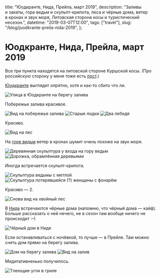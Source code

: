   title: "Юодкранте, Нида, Прейла, март 2019",
  description:
    "Заливы и закаты, гора ведьм и скульпт-крипота, леса и чёрные дома, ветер в кронах и звук моря, Литовская сторона косы и туристический несезон.",
  datetime: "2019-03-07T12:00",
  tags: ["travel"],
  slug: "/blog/juodkrante-preila-nida-2019",
};

# Юодкранте, Нида, Прейла, март 2019

Все три пункта находятся на литовской стороне Куршской косы. (Про российскую сторону у меня тоже есть [пост](/blog/curonian-spit/).)

[Юодкранте](https://ru.wikipedia.org/wiki/Юодкранте) выглядит опрятно, хотя и как-то сбито что ли.

![Улица в Юодкранте на берегу залива](/img/blog/juodkrante-preila-nida-2019/1.jpg)

Побережье залива красивое.

![Вид на побережье залива](/img/blog/juodkrante-preila-nida-2019/2.jpg)
![Старые лодки](/img/blog/juodkrante-preila-nida-2019/3.jpg)
![Два лебедя](/img/blog/juodkrante-preila-nida-2019/4.jpg)

Красиво.

![Вид на лес](/img/blog/juodkrante-preila-nida-2019/5.jpg)

На [горе ведьм](https://ru.wikipedia.org/wiki/Гора_ведьм) ветер в кронах шумит очень похоже на звук моря.

![Деревянная скульптура у входа на гору ведьм](/img/blog/juodkrante-preila-nida-2019/6.jpg)
![Дорожка, обрамлённая деревьями](/img/blog/juodkrante-preila-nida-2019/7.jpg)

Иногда встречается скульпт-крипота.

![Скульптура ведьмы с метлой](/img/blog/juodkrante-preila-nida-2019/8.jpg)
![Скульптура потерявшейся (?) женщины с фонарём](/img/blog/juodkrante-preila-nida-2019/9.jpg)

Красиво — 2.

![Снова вид на хвойный лес](/img/blog/juodkrante-preila-nida-2019/10.jpg)

В <a href="https://ru.wikipedia.org/wiki/Нида_(посёлок)">Ниде</a> встречаются чёрные дома (напомню, что чёрный дома — кайф). Больше рассказать о ней нечего, не в сезон там вообще ничего не происходит <nobr>:–)</nobr>

![Чёрный дом в Ниде](/img/blog/juodkrante-preila-nida-2019/11.jpg)

Если останавливаться с ночёвкой, то лучше — в Прейле. Там можно снять дом прямо на берегу залива.

![Дом на берегу залива](/img/blog/juodkrante-preila-nida-2019/12.jpg)
![Вид на залив](/img/blog/juodkrante-preila-nida-2019/13.jpg)

Медитативненько получилось.

![Тлеющие угли в гриле](/img/blog/juodkrante-preila-nida-2019/cover.jpg)
